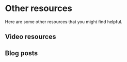 
# Other resources

Here are some other resources that you might find helpful.

## Video resources

<VideoResource />

## Blog posts

<BlogPosts />
